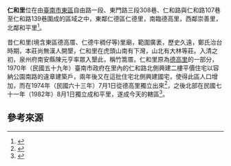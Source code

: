 {{Coord|22.9701464|120.2357667|source:GoogleMaps|display=title}}
{{ROC Village or Li Info
| Village/LiName = 仁和
| Village/Li = 里
| City/CountyName = 臺南市
| DivName = 東區
| OldName = 
| AreaTotal = 0.1475
| Sub = 23
| HouseholdTotal = 
| YearMonth = 
| PopTotal = 
| Male = 
| Female = 
| Longitude = 
| Latitude = 
| Neighbors = [[德高里_(東區)|德高里]]、[[崇善里_(東區)|崇善里]]、[[和平里_(東區)|和平里]]、[[仁德區|仁德區]]
| MapLocation = 臺南市東區仁和里.svg
| Head = 陳奕翰
| Address = 仁和路113巷32號
| Website = 
| Photo = 
| Photo size = 
| Caption = 
| DataSource = [http://www.tneast.gov.tw/village_1a.php?id=%A4%AF%A9M%A8%BD 臺南東區區公所－仁和里]
}}
'''仁和里'''位在由[[臺南市|臺南市]][[東區_(台南市)|東區]]自由路一段、東門路三段308巷、仁和路與仁和路107巷至仁和路139巷圍成的區域之中，東鄰仁德區仁德里，南臨德高里，西鄰崇善里，北鄰和平里<ref>{{Cite web |url=http://www.tneast.gov.tw/images/tneast_map.jpg |title=臺南市東區區公所－臺南市東區行政區劃圖 |access-date=2011-02-24 |archive-url=https://web.archive.org/web/20140903182740/http://www.tneast.gov.tw/images/tneast_map.jpg |archive-date=2014-09-03 |dead-url=yes }}</ref>。

昔仁和里(境含東區德高厝、仁德牛稠仔等)里廟，範圍廣袤，歷史久遠，鄭氏治台時期，本莊尚無漢人開墾，仁和里在虎頭山南有下灣，山北有大林等莊。入清之初，泉州府南安縣陳元亨率眾入墾此，稱竹篙厝。仁和里原為[[德高里_(臺南市)|德高里]]的一部分，1970年（民國五十九年）臺南市政府在里內的仁和路北側興建二樓平價住宅以容納公園南路的違章建築戶，兩年後又在這批住宅北側興建國宅，使得此區人口增加，而在1974年（民國六十三年）7月1日從德高里獨立出來<ref>{{Cite web |url=http://www.tneast.gov.tw/village_1a.php?id=%B1R%B5%BD%A8%BD |title=臺南東區區公所－仁和里 |access-date=2011-02-24 |archive-date=2020-01-15 |archive-url=https://web.archive.org/web/20200115041227/http://www.tneast.gov.tw/village_1a.php?id=%B1R%B5%BD%A8%BD }}</ref>，之後北部在民國七十一年（1982年）8月1日獨立成和平里，遂成今天的轄區<ref>{{Cite web |url=http://www.tneast.gov.tw/village_1a.php?id=%A9M%A5%AD%A8%BD |title=臺南東區區公所－和平里 |access-date=2011-02-24 |archive-date=2020-01-15 |archive-url=https://web.archive.org/web/20200115042338/http://www.tneast.gov.tw/village_1a.php?id=%A9M%A5%AD%A8%BD }}</ref>。

== 參考來源 ==
{{reflist}}

{{台南市東區}}